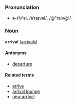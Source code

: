 ===Pronunciation===
*ə-rīv'əl, /əˈraɪvəl/, /@"raIv@l/

===Noun===
'''arrival''' ([[arrivals]])

====Antonyms====
*[[departure]]

====Related terms====
*[[arrive]]
*[[arrival lounge]]
*[[new arrival]]